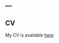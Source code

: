 ---
---

<link rel="stylesheet" href="styles.css" type="text/css">

## CV

My CV is available [here](https://www.lsa.umich.edu/content/dam/michigan-lsa/people-update/cv/fanliang-03292019-194015-CVFanLiang.pdf)